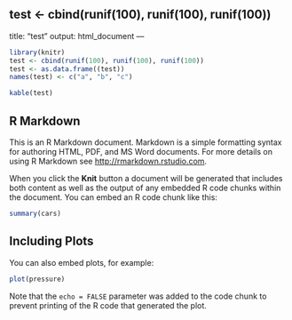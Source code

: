 test <- cbind(runif(100), runif(100), runif(100))
---
title: "test"
output: html_document
---
```r
library(knitr)
test <- cbind(runif(100), runif(100), runif(100))
test <- as.data.frame((test))
names(test) <- c("a", "b", "c")

kable(test)
```

## R Markdown

This is an R Markdown document. Markdown is a simple formatting syntax for authoring HTML, PDF, and MS Word documents. For more details on using R Markdown see <http://rmarkdown.rstudio.com>.

When you click the **Knit** button a document will be generated that includes both content as well as the output of any embedded R code chunks within the document. You can embed an R code chunk like this:

```r
summary(cars)
```

## Including Plots

You can also embed plots, for example:

```r
plot(pressure)
```

Note that the `echo = FALSE` parameter was added to the code chunk to prevent printing of the R code that generated the plot.
